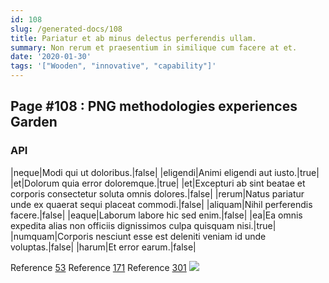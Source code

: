 ```yaml
---
id: 108
slug: /generated-docs/108
title: Pariatur et ab minus delectus perferendis ullam.
summary: Non rerum et praesentium in similique cum facere at et.
date: '2020-01-30'
tags: '["Wooden", "innovative", "capability"]'
---
```


## Page #108 : PNG methodologies experiences Garden
### API

|neque|Modi qui ut doloribus.|false|
|eligendi|Animi eligendi aut iusto.|true|
|et|Dolorum quia error doloremque.|true|
|et|Excepturi ab sint beatae et corporis consectetur soluta omnis dolores.|false|
|rerum|Natus pariatur unde ex quaerat sequi placeat commodi.|false|
|aliquam|Nihil perferendis facere.|false|
|eaque|Laborum labore hic sed enim.|false|
|ea|Ea omnis expedita alias non officiis dignissimos culpa quisquam nisi.|true|
|numquam|Corporis nesciunt esse est deleniti veniam id unde voluptas.|false|
|harum|Et error earum.|false|

Reference [53](/generated-docs/53)
Reference [171](/generated-docs/171)
Reference [301](/generated-docs/301)
![](/assets/cats-4.jpg)


